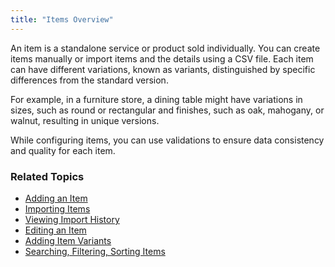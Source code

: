 ```yaml
---
title: "Items Overview"
---
```


An item is a standalone service or product sold individually. You can create items manually or import items and the details using a CSV file. Each item can have different variations, known as variants, distinguished by specific differences from the standard version. 

For example, in a furniture store, a dining table might have variations in sizes, such as round or rectangular and finishes, such as oak, mahogany, or walnut, resulting in unique versions. 

While configuring items, you can use validations to ensure data consistency and quality for each item.

### Related Topics

* [Adding an Item](/docs/products-adding-item)
* [Importing Items](/docs/products-importing-items)
* [Viewing Import History](/docs/products-viewing-import-history)
* [Editing an Item](/docs/products-editing-item)
* [Adding Item Variants](/docs/products-adding-item-variants)
* [Searching, Filtering, Sorting Items](/docs/searching-filtering-and-sorting-items)
